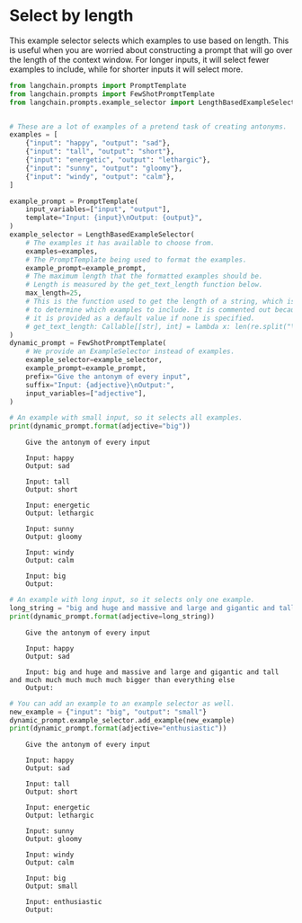 # Select by length

This example selector selects which examples to use based on length. This is useful when you are worried about constructing a prompt that will go over the length of the context window. For longer inputs, it will select fewer examples to include, while for shorter inputs it will select more.

```python
from langchain.prompts import PromptTemplate
from langchain.prompts import FewShotPromptTemplate
from langchain.prompts.example_selector import LengthBasedExampleSelector


# These are a lot of examples of a pretend task of creating antonyms.
examples = [
    {"input": "happy", "output": "sad"},
    {"input": "tall", "output": "short"},
    {"input": "energetic", "output": "lethargic"},
    {"input": "sunny", "output": "gloomy"},
    {"input": "windy", "output": "calm"},
]

example_prompt = PromptTemplate(
    input_variables=["input", "output"],
    template="Input: {input}\nOutput: {output}",
)
example_selector = LengthBasedExampleSelector(
    # The examples it has available to choose from.
    examples=examples,
    # The PromptTemplate being used to format the examples.
    example_prompt=example_prompt,
    # The maximum length that the formatted examples should be.
    # Length is measured by the get_text_length function below.
    max_length=25,
    # This is the function used to get the length of a string, which is used
    # to determine which examples to include. It is commented out because
    # it is provided as a default value if none is specified.
    # get_text_length: Callable[[str], int] = lambda x: len(re.split("\n| ", x))
)
dynamic_prompt = FewShotPromptTemplate(
    # We provide an ExampleSelector instead of examples.
    example_selector=example_selector,
    example_prompt=example_prompt,
    prefix="Give the antonym of every input",
    suffix="Input: {adjective}\nOutput:",
    input_variables=["adjective"],
)
```


```python
# An example with small input, so it selects all examples.
print(dynamic_prompt.format(adjective="big"))
```

<CodeOutputBlock lang="python">

```
    Give the antonym of every input

    Input: happy
    Output: sad

    Input: tall
    Output: short

    Input: energetic
    Output: lethargic

    Input: sunny
    Output: gloomy

    Input: windy
    Output: calm

    Input: big
    Output:
```

</CodeOutputBlock>


```python
# An example with long input, so it selects only one example.
long_string = "big and huge and massive and large and gigantic and tall and much much much much much bigger than everything else"
print(dynamic_prompt.format(adjective=long_string))
```

<CodeOutputBlock lang="python">

```
    Give the antonym of every input

    Input: happy
    Output: sad

    Input: big and huge and massive and large and gigantic and tall and much much much much much bigger than everything else
    Output:
```

</CodeOutputBlock>


```python
# You can add an example to an example selector as well.
new_example = {"input": "big", "output": "small"}
dynamic_prompt.example_selector.add_example(new_example)
print(dynamic_prompt.format(adjective="enthusiastic"))
```

<CodeOutputBlock lang="python">

```
    Give the antonym of every input

    Input: happy
    Output: sad

    Input: tall
    Output: short

    Input: energetic
    Output: lethargic

    Input: sunny
    Output: gloomy

    Input: windy
    Output: calm

    Input: big
    Output: small

    Input: enthusiastic
    Output:
```

</CodeOutputBlock>
